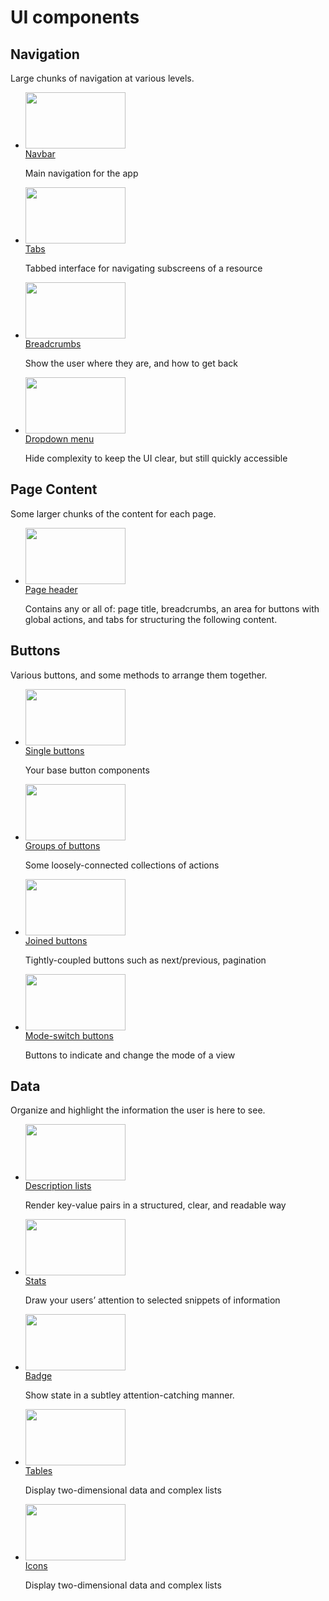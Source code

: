 
<Meta title="Introduction/UI Components" />

<style>
  {`

    img[width] {
      width: auto;
    }

    img[width][height] {
      height: auto;
    }

    img[src$=".svg"] {
      width: 100%;
      height: auto;
      max-width: none;
    }

    .a-list-reset {
      list-style-type: none;
      margin: 0;
      padding: 0;
    }

    .a-card {
      overflow: hidden;
    }

    .u-margin-m-bottom {
      margin-bottom: 0.8rem;
    }

    .u-margin-xl-top {
      margin-top: 1.8rem;
    }

    .sbdocs-h2 {
      margin-top: 6rem;
      border: 0;
    }
  `}
</style>

# UI components

## Navigation

Large chunks of navigation at various levels.

<ul class="a-list-reset u-grid@m u-gap-l u-grid-cols-2@m u-grid-cols-3@l u-margin-xl-top">
  <li>
    <a class="u-block" href="/docs/ui-navigation-navbar--navbar">
      <div class="a-card u-padding-0 u-margin-m-bottom">
        <img src={navbarThumb} alt="" class="u-block" width="160" height="90" />
      </div>
      <span>Navbar</span>
    </a>
    <p>Main navigation for the app</p>
  </li>
  <li>
    <a class="u-block" href="/docs/ui-navigation-tabs--tabs">
      <div class="a-card u-padding-0 u-margin-m-bottom">
        <img src={tabsThumb} alt="" class="u-block" width="160" height="90" />
      </div>
      <span>Tabs</span>
    </a>
    <p>Tabbed interface for navigating subscreens of a resource</p>
  </li>
  <li>
    <a class="u-block" href="/docs/ui-navigation-breadcrumbs--breadcrumbs">
      <div class="a-card u-padding-0 u-margin-m-bottom">
        <img
          src={breadcrumbsThumb}
          alt=""
          class="u-block"
          width="160"
          height="90"
        />
      </div>
      <span>Breadcrumbs</span>
    </a>
    <p>Show the user where they are, and how to get back</p>
  </li>
  <li>
    <a class="u-block" href="/docs/ui-navigation-dropdown-menu--dropdown-menu">
      <div class="a-card u-padding-0 u-margin-m-bottom">
        <img
          src={dropdownThumb}
          alt=""
          class="u-block"
          width="160"
          height="90"
        />
      </div>
      <span>Dropdown menu</span>
    </a>
    <p>Hide complexity to keep the UI clear, but still quickly accessible</p>
  </li>
</ul>

## Page Content

Some larger chunks of the content for each page.

<ul class="a-list-reset u-grid@m u-grid-cols-2@m u-grid-cols-3@l u-gap-l u-margin-xl-top">
  <li>
    <a class="u-block" href="/docs/ui-content-page-header--page-header">
      <div class="a-card u-padding-0 u-margin-m-bottom">
        <img
          src={pageHeaderThumb}
          alt=""
          class="u-block"
          width="160"
          height="90"
        />
      </div>
      <span>Page header</span>
    </a>
    <p>
      Contains any or all of: page title, breadcrumbs, an area for buttons with
      global actions, and tabs for structuring the following content.
    </p>
  </li>
</ul>

## Buttons

Various buttons, and some methods to arrange them together.

<ul class="a-list-reset u-grid@m u-grid-cols-2@m u-grid-cols-3@l u-gap-l u-margin-xl-top">
  <li>
    <a class="u-block" href="/docs/ui-buttons-buttons--page">
      <div class="a-card u-padding-0 u-margin-m-bottom">
        <img src={buttonThumb} alt="" class="u-block" width="160" height="90" />
      </div>
      <span>Single buttons</span>
    </a>
    <p>Your base button components</p>
  </li>
  <li>
    <a class="u-block" href="/docs/ui-buttons-button-groups--button-group">
      <div class="a-card u-padding-0 u-margin-m-bottom">
        <img
          src={buttonGroupThumb}
          alt=""
          class="u-block"
          width="160"
          height="90"
        />
      </div>
      <span>Groups of buttons</span>
    </a>
    <p>Some loosely-connected collections of actions</p>
  </li>
  <li>
    <a
      class="u-block"
      href="/docs/ui-buttons-joined-buttons--joined-buttons-icons"
    >
      <div class="a-card u-padding-0 u-margin-m-bottom">
        <img
          src={joinedButtonThumb}
          alt=""
          class="u-block"
          width="160"
          height="90"
        />
      </div>
      <span>Joined buttons</span>
    </a>
    <p>Tightly-coupled buttons such as next/previous, pagination</p>
  </li>
  <li>
    <a
      class="u-block"
      href="/docs/ui-buttons-mode-switch-buttons--mode-switch-buttons"
    >
      <div class="a-card u-padding-0 u-margin-m-bottom">
        <img
          src={buttonModeThumb}
          alt=""
          class="u-block"
          width="160"
          height="90"
        />
      </div>
      <span>Mode-switch buttons</span>
    </a>
    <p>Buttons to indicate and change the mode of a view</p>
  </li>
</ul>

## Data

Organize and highlight the information the user is here to see.

<ul class="a-list-reset u-grid@m u-grid-cols-2@m u-grid-cols-3@l u-gap-l u-margin-xl-top">
  <li>
    <a class="u-block" href="/docs/ui-data-description-list--description-list">
      <div class="a-card u-padding-0 u-margin-m-bottom">
        <img
          src={descriptionListThumb}
          alt=""
          class="u-block"
          width="160"
          height="90"
        />
      </div>
      <span>Description lists</span>
    </a>
    <p>Render key-value pairs in a structured, clear, and readable way</p>
  </li>
  <li>
    <a class="u-block" href="/docs/ui-data-stats--stats-with-change-indicators">
      <div class="a-card u-padding-0 u-margin-m-bottom">
        <img src={statThumb} alt="" class="u-block" width="160" height="90" />
      </div>
      <span>Stats</span>
    </a>
    <p>Draw your users’ attention to selected snippets of information</p>
  </li>
  <li>
    <a class="u-block" href="/docs/atoms-badge--badge">
      <div class="a-card u-padding-0 u-margin-m-bottom">
        <img src={badgeThumb} alt="" class="u-block" width="160" height="90" />
      </div>
      <span>Badge</span>
    </a>
    <p>Show state in a subtley attention-catching manner.</p>
  </li>
  <li>
    <a class="u-block" href="/docs/ui-data-table--table">
      <div class="a-card u-padding-0 u-margin-m-bottom">
        <img src={tableThumb} alt="" class="u-block" width="160" height="90" />
      </div>
      <span>Tables</span>
    </a>
    <p>Display two-dimensional data and complex lists</p>
  </li>
  <li>
    <a class="u-block" href="/docs/ui-data-icons--check">
      <div class="a-card u-padding-0 u-margin-m-bottom">
        <img src={iconThumb} alt="" class="u-block" width="160" height="90" />
      </div>
      <span>Icons</span>
    </a>
    <p>Display two-dimensional data and complex lists</p>
  </li>
</ul>
